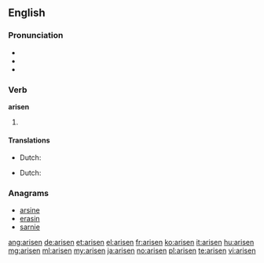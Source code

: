 {{also|ärisen}}
==English==

===Pronunciation===
* {{IPA|/əˈrɪzən/}}
* {{audio|En-us-arisen.ogg|Audio (US)}}
* {{rhymes|ɪzən}}

===Verb===
'''arisen'''

# {{past participle of|[[arise]]}}

====Translations====
{{trans-top|gotten up}}
* Dutch: {{t+|nl|opstaan}}
{{trans-mid}}
{{trans-bottom}}

{{trans-top|started to exist}}
* Dutch: {{t+|nl|ontstaan}}
{{trans-mid}}
{{trans-bottom}}

===Anagrams===
* [[arsine#English|arsine]]
* [[erasin#English|erasin]]
* [[sarnie#English|sarnie]]

[[ang:arisen]]
[[de:arisen]]
[[et:arisen]]
[[el:arisen]]
[[fr:arisen]]
[[ko:arisen]]
[[it:arisen]]
[[hu:arisen]]
[[mg:arisen]]
[[ml:arisen]]
[[my:arisen]]
[[ja:arisen]]
[[no:arisen]]
[[pl:arisen]]
[[te:arisen]]
[[vi:arisen]]